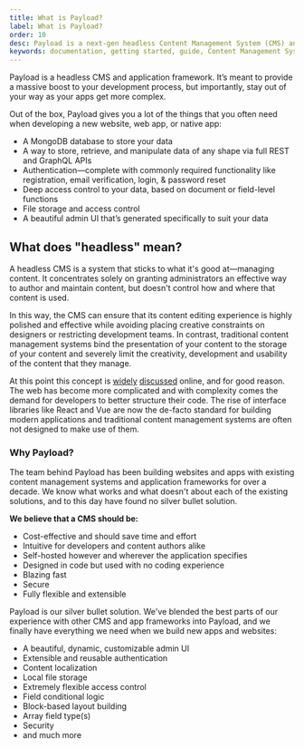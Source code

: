 ```yaml
---
title: What is Payload?
label: What is Payload?
order: 10
desc: Payload is a next-gen headless Content Management System (CMS) and application framework.
keywords: documentation, getting started, guide, Content Management System, cms, headless, javascript, node, react, express
---
```


<YouTube
  id="In_lFhzmbME"
  title="Payload Introduction - Closing the Gap Between Headless CMS and Application Frameworks"
/>

<Banner type="success">
  Payload is a headless CMS and application framework. It’s meant to provide a massive boost to your
  development process, but importantly, stay out of your way as your apps get more complex.
</Banner>

Out of the box, Payload gives you a lot of the things that you often need when developing a new website, web app, or native app:

- A MongoDB database to store your data
- A way to store, retrieve, and manipulate data of any shape via full REST and GraphQL APIs
- Authentication—complete with commonly required functionality like registration, email verification, login, & password reset
- Deep access control to your data, based on document or field-level functions
- File storage and access control
- A beautiful admin UI that’s generated specifically to suit your data

## What does "headless" mean?

A headless CMS is a system that sticks to what it's good at—managing content. It concentrates solely on granting administrators an effective way to author and maintain content, but doesn't control how and where that content is used.

In this way, the CMS can ensure that its content editing experience is highly polished and effective while avoiding placing creative constraints on designers or restricting development teams. In contrast, traditional content management systems bind the presentation of your content to the storage of your content and severely limit the creativity, development and usability of the content that they manage.

At this point this concept is [widely](https://en.wikipedia.org/wiki/Headless_content_management_system) [discussed](https://css-tricks.com/what-is-a-headless-cms/) online, and for good reason. The web has become more complicated and with complexity comes the demand for developers to better structure their code. The rise of interface libraries like React and Vue are now the de-facto standard for building modern applications and traditional content management systems are often not designed to make use of them.

### Why Payload?

The team behind Payload has been building websites and apps with existing content management systems and application frameworks for over a decade. We know what works and what doesn't about each of the existing solutions, and to this day have found no silver bullet solution.

**We believe that a CMS should be:**

- Cost-effective and should save time and effort
- Intuitive for developers and content authors alike
- Self-hosted however and wherever the application specifies
- Designed in code but used with no coding experience
- Blazing fast
- Secure
- Fully flexible and extensible

Payload is our silver bullet solution. We've blended the best parts of our experience with other CMS and app frameworks into Payload, and we finally have everything we need when we build new apps and websites:

- A beautiful, dynamic, customizable admin UI
- Extensible and reusable authentication
- Content localization
- Local file storage
- Extremely flexible access control
- Field conditional logic
- Block-based layout building
- Array field type(s)
- Security
- and much more
